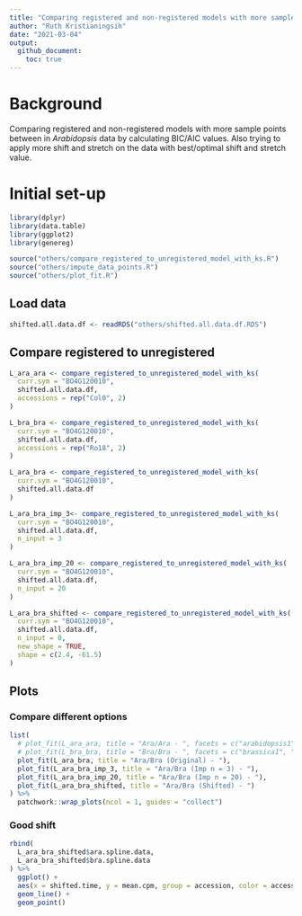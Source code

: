 ```yaml
---
title: "Comparing registered and non-registered models with more samples and more stretches/shifts"
author: "Ruth Kristianingsih"
date: "2021-03-04"
output: 
  github_document:
    toc: true
---
```


# Background

Comparing registered and non-registered models with more sample points between in *Arabidopsis* data by calculating BIC/AIC values. Also trying to apply more shift and stretch on the data with best/optimal shift and stretch value. 

# Initial set-up

```r
library(dplyr)
library(data.table)
library(ggplot2)
library(genereg)

source("others/compare_registered_to_unregistered_model_with_ks.R")
source("others/impute_data_points.R")
source("others/plot_fit.R")
```


## Load data 

```r
shifted.all.data.df <- readRDS("others/shifted.all.data.df.RDS")
```


## Compare registered to unregistered

```r
L_ara_ara <- compare_registered_to_unregistered_model_with_ks(
  curr.sym = "BO4G120010",
  shifted.all.data.df,
  accessions = rep("Col0", 2)
)

L_bra_bra <- compare_registered_to_unregistered_model_with_ks(
  curr.sym = "BO4G120010",
  shifted.all.data.df,
  accessions = rep("Ro18", 2)
)
```

```r
L_ara_bra <- compare_registered_to_unregistered_model_with_ks(
  curr.sym = "BO4G120010",
  shifted.all.data.df
)

L_ara_bra_imp_3<- compare_registered_to_unregistered_model_with_ks(
  curr.sym = "BO4G120010",
  shifted.all.data.df,
  n_input = 3
)

L_ara_bra_imp_20 <- compare_registered_to_unregistered_model_with_ks(
  curr.sym = "BO4G120010",
  shifted.all.data.df,
  n_input = 20
)

L_ara_bra_shifted <- compare_registered_to_unregistered_model_with_ks(
  curr.sym = "BO4G120010",
  shifted.all.data.df,
  n_input = 0,
  new_shape = TRUE,
  shape = c(2.4, -61.5)
)
```


## Plots

### Compare different options

```r
list(
  # plot_fit(L_ara_ara, title = "Ara/Ara - ", facets = c("arabidopsis1", "arabidopsis2")),
  # plot_fit(L_bra_bra, title = "Bra/Bra - ", facets = c("brassica1", "brassica2")),
  plot_fit(L_ara_bra, title = "Ara/Bra (Original) - "),
  plot_fit(L_ara_bra_imp_3, title = "Ara/Bra (Imp n = 3) - "),
  plot_fit(L_ara_bra_imp_20, title = "Ara/Bra (Imp n = 20) - "),
  plot_fit(L_ara_bra_shifted, title = "Ara/Bra (Shifted) - ")
) %>%
  patchwork::wrap_plots(ncol = 1, guides = "collect")
```

### Good shift

```r
rbind(
  L_ara_bra_shifted$ara.spline.data,
  L_ara_bra_shifted$bra.spline.data
) %>%
  ggplot() +
  aes(x = shifted.time, y = mean.cpm, group = accession, color = accession) +
  geom_line() +
  geom_point()
```

